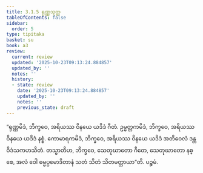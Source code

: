 ```yaml
---
title: 3.1.5 ရုဏ္ဏသုတ္တ
tableOfContents: false
sidebar:
  order: 5
type: tipitaka
basket: su
book: a3
review:
  current: review
  updated: '2025-10-23T09:13:24.884857'
  updated_by: ''
  notes: ''
  history:
  - state: review
    date: '2025-10-23T09:13:24.884857'
    updated_by: ''
    notes: ''
    previous_state: draft
---
```



<ReviewStatus review={frontmatter.review} showDetails={true} />

<HypothesisAnnotation frontmatter={frontmatter} />

<DynamicBreadcrumb />

<Division number="108" book="a3" e="ch" v="15" p="263">

<Paragraph number="880" book="a3">
“ရုဏ္ဏမိဒံ, ဘိက္ခဝေ, အရိယဿ ဝိနယေ ယဒိဒံ ဂီတံ. ဥမ္မတ္တကမိဒံ, ဘိက္ခဝေ, အရိယဿ ဝိနယေ ယဒိဒံ နစ္စံ. ကောမာရကမိဒံ, ဘိက္ခဝေ, အရိယဿ ဝိနယေ ယဒိဒံ အတိဝေလံ ဒန္တဝိဒံသကဟသိတံ. တသ္မာတိဟ, ဘိက္ခဝေ, သေတုဃာတော ဂီတေ, သေတုဃာတော နစ္စေ, အလံ ဝေါ ဓမ္မပ္ပမောဒိတာနံ သတံ သိတံ သိတမတ္တာယာ”တိ.

</Paragraph>
</Division>

<Paragraph number="881" type="center" book="a3">
ပဉ္စမံ.
</Paragraph>